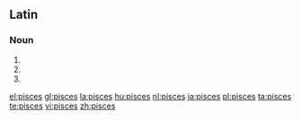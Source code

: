{{also|Pisces}}
==Latin==

===Noun===
{{la-noun-form|piscēs}}

# {{inflection of|piscis|piscis|nom|p|lang=la}}
# {{inflection of|piscis|piscis|acc|p|lang=la}}
# {{inflection of|piscis|piscis|voc|p|lang=la}}

[[el:pisces]]
[[gl:pisces]]
[[la:pisces]]
[[hu:pisces]]
[[nl:pisces]]
[[ja:pisces]]
[[pl:pisces]]
[[ta:pisces]]
[[te:pisces]]
[[vi:pisces]]
[[zh:pisces]]